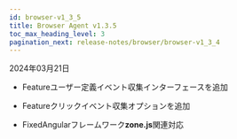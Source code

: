 ```yaml
---
id: browser-v1_3_5
title: Browser Agent v1.3.5
toc_max_heading_level: 3
pagination_next: release-notes/browser/browser-v1_3_4
---
```


2024年03月21日

- <Status>Feature</Status>ユーザー定義イベント収集インターフェースを追加

- <Status>Feature</Status>クリックイベント収集オプションを追加

- <Status>Fixed</Status>Angularフレームワーク<b>zone.js</b>関連対応
